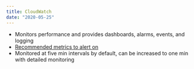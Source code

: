 ```yaml
---
title: CloudWatch
date: "2020-05-25"
---
```


- Monitors performance and provides dashboards, alarms, events, and logging
- [Recommended metrics to alert on](https://wa.aws.amazon.com/serv.question.OPS_1.en.html#step1)
- Monitored at five min intervals by default, can be increased to one min with detailed monitoring
